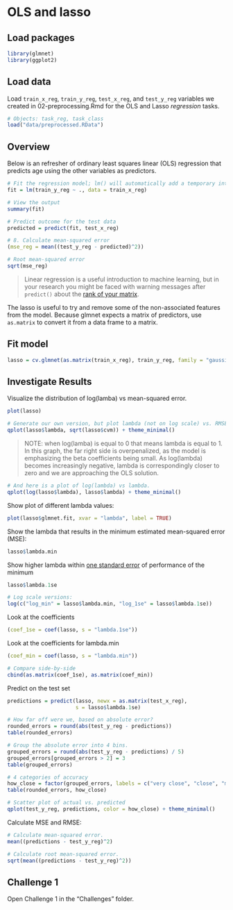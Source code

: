 # OLS and lasso

## Load packages

```r
library(glmnet)
library(ggplot2)
```

## Load data 

Load `train_x_reg`, `train_y_reg`, `test_x_reg`, and `test_y_reg` variables we created in 02-preprocessing.Rmd for the OLS and Lasso *regression* tasks. 

```r
# Objects: task_reg, task_class
load("data/preprocessed.RData")
```

## Overview

Below is an refresher of ordinary least squares linear (OLS) regression that predicts age using the other variables as predictors. 

```r
# Fit the regression model; lm() will automatically add a temporary intercept column
fit = lm(train_y_reg ~ ., data = train_x_reg)

# View the output
summary(fit) 

# Predict outcome for the test data
predicted = predict(fit, test_x_reg)

# 8. Calculate mean-squared error
(mse_reg = mean((test_y_reg - predicted)^2))

# Root mean-squared error
sqrt(mse_reg)
```

> Linear regression is a useful introduction to machine learning, but in your research you might be faced with warning messages after `predict()` about the [rank of your matrix](https://stats.stackexchange.com/questions/35071/what-is-rank-deficiency-and-how-to-deal-with-it).

The lasso is useful to try and remove some of the non-associated features from the model. Because glmnet expects a matrix of predictors, use `as.matrix` to convert it from a data frame to a matrix. 

## Fit model

```r
lasso = cv.glmnet(as.matrix(train_x_reg), train_y_reg, family = "gaussian", alpha = 1)
```

## Investigate Results

Visualize the distribution of log(lamba) vs mean-squared error.   

```r
plot(lasso)

# Generate our own version, but plot lambda (not on log scale) vs. RMSE.
qplot(lasso$lambda, sqrt(lasso$cvm)) + theme_minimal()

```

> NOTE: when log(lamba) is equal to 0 that means lambda is equal to 1. In this graph, the far right side is overpenalized, as the model is emphasizing the beta coefficients being small. As log(lambda) becomes increasingly negative, lambda is correspondingly closer to zero and we are approaching the OLS solution. 

```r
# And here is a plot of log(lambda) vs lambda.
qplot(log(lasso$lambda), lasso$lambda) + theme_minimal()
```

Show plot of different lambda values: 

```r
plot(lasso$glmnet.fit, xvar = "lambda", label = TRUE)
```

Show the lambda that results in the minimum estimated mean-squared error (MSE):

```r
lasso$lambda.min
```

Show higher lambda within [one standard error](https://stats.stackexchange.com/questions/80268/empirical-justification-for-the-one-standard-error-rule-when-using-cross-validat) of performance of the minimum

```r
lasso$lambda.1se

# Log scale versions:
log(c("log_min" = lasso$lambda.min, "log_1se" = lasso$lambda.1se))
```

Look at the coefficients
```r
(coef_1se = coef(lasso, s = "lambda.1se"))
```

Look at the coefficients for lambda.min

```r
(coef_min = coef(lasso, s = "lambda.min"))

# Compare side-by-side
cbind(as.matrix(coef_1se), as.matrix(coef_min))
```

Predict on the test set
```r
predictions = predict(lasso, newx = as.matrix(test_x_reg),
                      s = lasso$lambda.1se)

# How far off were we, based on absolute error?
rounded_errors = round(abs(test_y_reg - predictions))
table(rounded_errors)

# Group the absolute error into 4 bins.
grouped_errors = round(abs(test_y_reg - predictions) / 5)
grouped_errors[grouped_errors > 2] = 3
table(grouped_errors)

# 4 categories of accuracy
how_close = factor(grouped_errors, labels = c("very close", "close", "meh", "far"))
table(rounded_errors, how_close)

# Scatter plot of actual vs. predicted
qplot(test_y_reg, predictions, color = how_close) + theme_minimal()
```

Calculate MSE and RMSE:
```r
# Calculate mean-squared error.
mean((predictions - test_y_reg)^2)

# Calculate root mean-squared error.
sqrt(mean((predictions - test_y_reg)^2))
```

## Challenge 1
Open Challenge 1 in the "Challenges" folder. 
